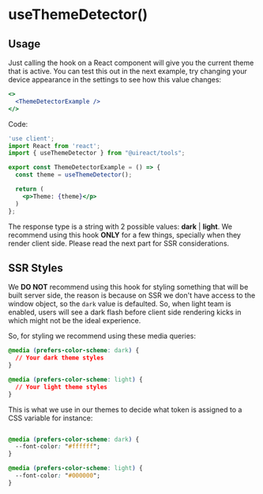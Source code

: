 


# useThemeDetector()
<Metadata packageName='tools' packageJson={packageJson} description='React hook used to determine the current active device theme' includeInformation />

## Usage

Just calling the hook on a React component will give you the current theme that is active. You can test this out in the next example, try changing your device appearance in the settings to see how this value changes:

```jsx live scope={{ThemeDetectorExample}}
<>
  <ThemeDetectorExample />
</>
```

Code:
```jsx
'use client';
import React from 'react';
import { useThemeDetector } from "@uireact/tools";

export const ThemeDetectorExample = () => {
  const theme = useThemeDetector();

  return (
    <p>Theme: {theme}</p>
  )
};
```

The response type is a string with 2 possible values: **dark** | **light**.
We recommend using this hook **ONLY** for a few things, specially when they render client side. Please read the next part for SSR considerations.

## SSR Styles

We **DO NOT** recommend using this hook for styling something that will be built server side, the reason is because on SSR we don't have access to the window object, so the `dark` value is defaulted. So, when light team is enabled, users will see a dark flash before client side rendering kicks in which might not be the ideal experience.

So, for styling we recommend using these media queries: 

```css
@media (prefers-color-scheme: dark) {
  // Your dark theme styles
}

@media (prefers-color-scheme: light) {
  // Your light theme styles
}
```

This is what we use in our themes to decide what token is assigned to a CSS variable for instance:

```css

@media (prefers-color-scheme: dark) {
  --font-color: "#ffffff";
}

@media (prefers-color-scheme: light) {
  --font-color: "#000000";
}

```

